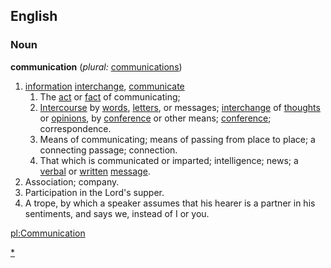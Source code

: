 ==English==

===Noun===
'''communication'''  (''plural:'' [[communications]])
#[[information]] [[interchange]], [[communicate]]
##The [[act]] or [[fact]] of communicating;
##[[Intercourse]] by [[word]]s, [[letter]]s, or messages; [[interchange]] of [[thought]]s or [[opinion]]s, by [[conference]] or other means; [[conference]]; correspondence.
##Means of communicating; means of passing from place to place; a connecting passage; connection.
##That which is communicated or imparted; intelligence; news; a [[verbal]] or [[written]] [[message]].
#Association; company.
#Participation in the Lord's supper.
#A trope, by which a speaker assumes that his hearer is a partner in his sentiments, and says we, instead of I or you.

[[Category:Communication|*]]

[[pl:Communication]]

{{cleanup}}
